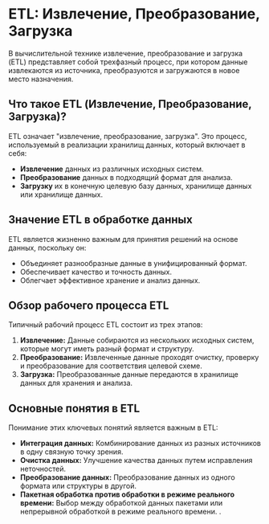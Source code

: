 # ETL: Извлечение, Преобразование, Загрузка

В вычислительной технике извлечение, преобразование и загрузка (ETL) представляет собой трехфазный процесс, при котором данные извлекаются из источника, преобразуются и загружаются в новое место назначения.

## Что такое ETL (Извлечение, Преобразование, Загрузка)?

ETL означает "извлечение, преобразование, загрузка". Это процесс, используемый в реализации хранилищ данных, который включает в себя:

- **Извлечение** данных из различных исходных систем.
- **Преобразование** данных в подходящий формат для анализа.
- **Загрузку** их в конечную целевую базу данных, хранилище данных или хранилище данных.

## Значение ETL в обработке данных

ETL является жизненно важным для принятия решений на основе данных, поскольку он:

- Объединяет разнообразные данные в унифицированный формат.
- Обеспечивает качество и точность данных.
- Облегчает эффективное хранение и анализ данных.

## Обзор рабочего процесса ETL

Типичный рабочий процесс ETL состоит из трех этапов:

1. **Извлечение:** Данные собираются из нескольких исходных систем, которые могут иметь разный формат и структуру.
2. **Преобразование:** Извлеченные данные проходят очистку, проверку и преобразование для соответствия целевой схеме.
3. **Загрузка:** Преобразованные данные передаются в хранилище данных для хранения и анализа.

## Основные понятия в ETL

Понимание этих ключевых понятий является важным в ETL:

- **Интеграция данных:** Комбинирование данных из разных источников в одну связную точку зрения.
- **Очистка данных:** Улучшение качества данных путем исправления неточностей.
- **Преобразование данных:** Преобразование данных из одного формата или структуры в другой.
- **Пакетная обработка против обработки в режиме реального времени:** Выбор между обработкой данных пакетами или непрерывной обработкой в режиме реального времени.
.